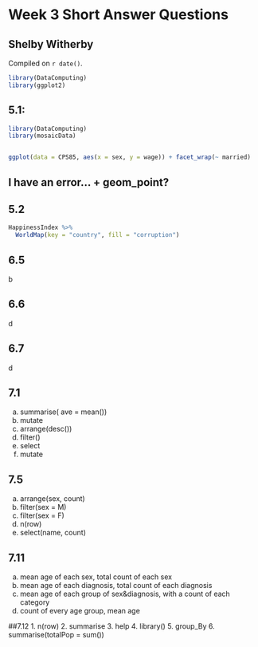 # Week 3 Short Answer Questions

## Shelby Witherby

<!-- leave this material as is -->
Compiled on `r date()`.

```r
library(DataComputing)
library(ggplot2)
```
<!-- put your content after this line -->

## 5.1:
```r

library(DataComputing)
library(mosaicData)



```

```r

ggplot(data = CPS85, aes(x = sex, y = wage)) + facet_wrap(~ married)

```


## I have an error... + geom_point?

## 5.2
```r

HappinessIndex %>%
  WorldMap(key = "country", fill = "corruption")

```

## 6.5
 b
 
## 6.6
 d
 
## 6.7
d

## 7.1
a. summarise( ave = mean())
b. mutate
c. arrange(desc())
d. filter()
e. select
f. mutate

## 7.5
a. arrange(sex, count)
b. filter(sex = M)
c. filter(sex = F)
d. n(row)
e. select(name, count)

## 7.11
a. mean age of each sex, total count of each sex
b. mean age of each diagnosis, total count of each diagnosis
c. mean age of each group of sex&diagnosis, with a count of each category
d. count of every age group, mean age

##7.12
1. n(row)
2. summarise
3. help
4. library()
5. group_By
6. summarise(totalPop = sum())
